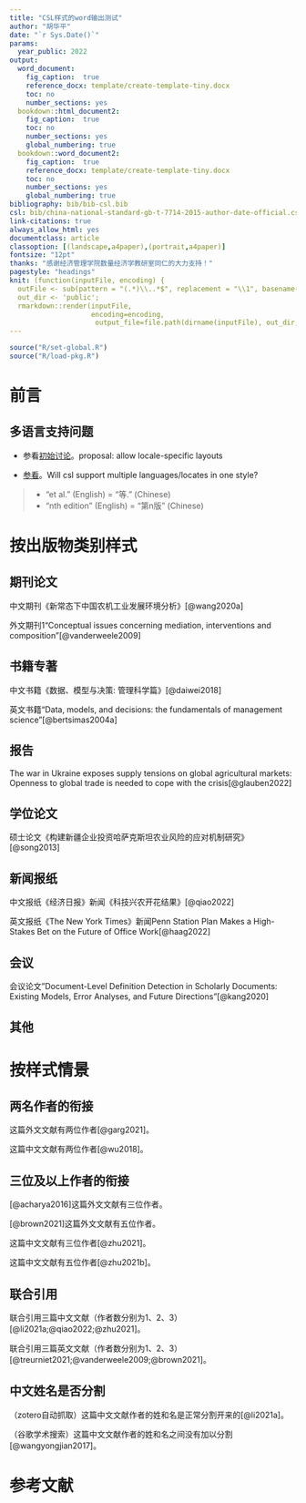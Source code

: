 ```yaml
---
title: "CSL样式的word输出测试"
author: "胡华平"
date: "`r Sys.Date()`"
params:
  year_public: 2022
output:
  word_document: 
    fig_caption:  true
    reference_docx: template/create-template-tiny.docx
    toc: no
    number_sections: yes
  bookdown::html_document2: 
    fig_caption:  true
    toc: no
    number_sections: yes
    global_numbering: true
  bookdown::word_document2: 
    fig_caption:  true
    reference_docx: template/create-template-tiny.docx
    toc: no
    number_sections: yes
    global_numbering: true
bibliography: bib/bib-csl.bib
csl: bib/china-national-standard-gb-t-7714-2015-author-date-official.csl
link-citations: true
always_allow_html: yes
documentclass: article
classoption: [(landscape,a4paper),(portrait,a4paper)]
fontsize: "12pt"
thanks: "感谢经济管理学院数量经济学教研室同仁的大力支持！"
pagestyle: "headings"
knit: (function(inputFile, encoding) { 
  outFile <- sub(pattern = "(.*)\\..*$", replacement = "\\1", basename(inputFile));
  out_dir <- 'public';
  rmarkdown::render(inputFile,
                    encoding=encoding,
                     output_file=file.path(dirname(inputFile), out_dir, outFile)) })
---
```




```r
source("R/set-global.R")
source("R/load-pkg.R")
```

# 前言

## 多语言支持问题

- 参看[初始讨论](https://github.com/citation-style-language/schema/issues/63)。proposal: allow locale-specific layouts

- [参看](https://github.com/citation-style-language/schema/issues/133)。Will csl support multiple languages/locates in one style?

> 
- "et al." (English) = "等." (Chinese)
- "nth edition" (English) = "第n版" (Chinese)




# 按出版物类别样式

## 期刊论文

中文期刊《新常态下中国农机工业发展环境分析》[@wang2020a]

外文期刊1“Conceptual issues concerning mediation, interventions and composition”[@vanderweele2009]

## 书籍专著

中文书籍《数据、模型与决策: 管理科学篇》[@daiwei2018]

英文书籍“Data, models, and decisions: the fundamentals of management science”[@bertsimas2004a]

## 报告

The war in Ukraine exposes supply tensions on global agricultural markets: Openness to global trade is needed to cope with the crisis[@glauben2022]

## 学位论文

硕士论文《构建新疆企业投资哈萨克斯坦农业风险的应对机制研究》[@song2013]

## 新闻报纸

中文报纸《经济日报》新闻《科技兴农开花结果》[@qiao2022]

英文报纸《The New York Times》新闻Penn Station Plan Makes a High-Stakes Bet on the Future of Office Work[@haag2022]

## 会议

会议论文"Document-Level Definition Detection in Scholarly Documents: Existing Models, Error Analyses, and Future Directions"[@kang2020]

## 其他

# 按样式情景

## 两名作者的衔接

这篇外文文献有两位作者[@garg2021]。

这篇中文文献有两位作者[@wu2018]。

## 三位及以上作者的衔接

[@acharya2016]这篇外文文献有三位作者。

[@brown2021]这篇外文文献有五位作者。

这篇中文文献有三位作者[@zhu2021]。

这篇中文文献有五位作者[@zhu2021b]。

## 联合引用

联合引用三篇中文文献（作者数分别为1、2、3）[@li2021a;@qiao2022;@zhu2021]。

联合引用三篇英文文献（作者数分别为1、2、3）[@treurniet2021;@vanderweele2009;@brown2021]。

## 中文姓名是否分割

（zotero自动抓取）这篇中文文献作者的姓和名是正常分割开来的[@li2021a]。

（谷歌学术搜索）这篇中文文献作者的姓和名之间没有加以分割[@wangyongjian2017]。



# 参考文献{-}

